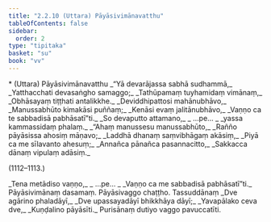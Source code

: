 ```yaml
---
title: "2.2.10 (Uttara) Pāyāsivimānavatthu"
tableOfContents: false
sidebar:
  order: 2
type: "tipitaka"
basket: "su"
book: "vv"
---
```



<DynamicBreadcrumb />

<Paragraph type="center" book="vv">
* (Uttara) Pāyāsivimānavatthu
</Paragraph>

<Division number="1108" book="vv" bookNo="19" page="102">

<Paragraph number="953" type="verses" book="vv">
_“Yā devarājassa sabhā sudhammā,_  
_Yatthacchati devasaṅgho samaggo;_  
_Tathūpamaṃ tuyhamidaṃ vimānaṃ,_  
_Obhāsayaṃ tiṭṭhati antalikkhe._  

</Paragraph>

</Division>
<Division number="1109" book="vv" bookNo="19" page="102">

<Paragraph number="954" type="verses" book="vv">
_Deviddhipattosi mahānubhāvo,_  
_Manussabhūto kimakāsi puññaṃ;_  
_Kenāsi evaṃ jalitānubhāvo,_  
_Vaṇṇo ca te sabbadisā pabhāsatī”ti._  

</Paragraph>

</Division>
<Division number="1110" book="vv" bookNo="19" page="102">

<Paragraph number="955" type="verses" book="vv">
_So devaputto attamano,_  
_ …pe… _  
_yassa kammassidaṃ phalaṃ._  

</Paragraph>

</Division>
<Division number="1111" book="vv" bookNo="19" page="102">

<Paragraph number="956" type="verses" book="vv">
_“Ahaṃ manussesu manussabhūto,_  
_Rañño pāyāsissa ahosiṃ māṇavo;_  
_Laddhā dhanaṃ saṃvibhāgaṃ akāsiṃ,_  
_Piyā ca me sīlavanto ahesuṃ;_  
_Annañca pānañca pasannacitto,_  
_Sakkacca dānaṃ vipulaṃ adāsiṃ._  


(1112–1113.)
</Paragraph>

<Paragraph number="957" type="verses" book="vv">
_Tena metādiso vaṇṇo,_  
_ …pe… _  
_Vaṇṇo ca me sabbadisā pabhāsatī”ti._  


</Paragraph>
</Division>

<Paragraph number="958" type="center" book="vv">
Pāyāsivimānaṃ dasamaṃ.



</Paragraph>

<Paragraph number="959" type="center" book="vv">
Pāyāsivaggo chaṭṭho.



</Paragraph>

<Paragraph number="960" type="center" book="vv">
Tassuddānaṃ


</Paragraph>

<Paragraph number="961" type="verses" book="vv">
_Dve agārino phaladāyī,_  
_Dve upassayadāyī bhikkhāya dāyī;_  
_Yavapālako ceva dve,_  
_Kuṇḍalino pāyāsīti._  


</Paragraph>

<Paragraph number="962" type="center" book="vv">
Purisānaṃ dutiyo vaggo pavuccatīti.
</Paragraph>
